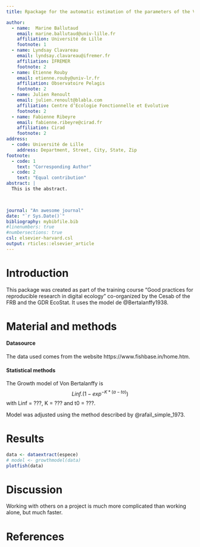 ```yaml
---
title: Rpackage for the automatic estimation of the parameters of the Von Bertalanffy fish growth model

author:
  - name:  Marine Ballutaud
    email: marine.ballutaud@univ-lille.fr
    affiliation: Université de Lille
    footnote: 1
  - name: Lyndsay Clavareau
    email: lyndsay.clavareau@ifremer.fr
    affiliation: IFREMER
    footnote: 2
  - name: Etienne Rouby
    email: etienne.rouby@univ-lr.fr
    affiliation: Observatoire Pelagis
    footnote: 2
  - name: Julien Renoult
    email: julien.renoult@blabla.com
    affiliation: Centre d’Ecologie Fonctionnelle et Evolutive
    footnote: 2
  - name: Fabienne Ribeyre
    email: fabienne.ribeyre@cirad.fr
    affiliation: Cirad
    footnote: 2
address:
  - code: Université de Lille
    address: Department, Street, City, State, Zip
footnote:
  - code: 1
    text: "Corresponding Author"
  - code: 2
    text: "Equal contribution"
abstract: |
  This is the abstract.

  

journal: "An awesome journal"
date: "`r Sys.Date()`"
bibliography: mybibfile.bib
#linenumbers: true
#numbersections: true
csl: elsevier-harvard.csl
output: rticles::elsevier_article
---
```



Introduction
============

This package was created as part of the training course "Good practices for reproducible research in digital ecology" co-organized by the Cesab of the FRB and the GDR EcoStat.
It uses the model de @Bertalanffy1938.



Material and methods
============

#### Datasource

The data used comes from the website https://www.fishbase.in/home.htm.

#### Statistical methods

The Growth model of Von Bertalanffy is $$Linf.(1-exp^{-K*(a-to)})$$
with Linf = ???, K = ??? and t0 = ???.

Model was adjusted using the method described by  @rafail_simple_1973.



Results
=======


```r
data <- dataextract(espece)
# model <- growthmodel(data)
plotfish(data)

```


Discussion
==========

Working with others on a project is much more complicated than working alone, but much faster.


References {#references .unnumbered}
==========
